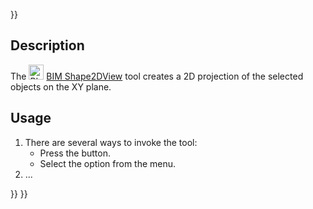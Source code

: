 <languages/>
{{UnfinishedDocu{{#translation:}}}}
<translate>

<!--T:1-->
{{Docnav
|[[BIM_TDView|TDView]]
|[[BIM_SetWPTop|SetWPTop]]
|[[BIM_Workbench|BIM]]
|IconL=BIM_TDView.svg
|IconR=BIM_SetWPTop.svg
|IconC=Workbench_BIM.svg
}}

<!--T:2-->
{{GuiCommand
|Name=BIM Shape2DView
|MenuLocation=Annotation → Shape-based view
|Workbenches=[[BIM_Workbench|BIM]]
|Shortcut=
|Version=1.0
|SeeAlso=
}}

== Description == <!--T:3-->

<!--T:4-->
The [[Image:BIM_Shape2DView.svg|24px]] [[BIM_Shape2DView|BIM Shape2DView]] tool creates a 2D projection of the selected objects on the XY plane.

==Usage== <!--T:5-->

<!--T:6-->
# There are several ways to invoke the tool:
#* Press the {{Button|[[Image:BIM_Shape2DView.svg|16px]] [[BIM_Shape2DView|Shape-based view]]}} button.
#* Select the {{MenuCommand|Annotation → [[Image:BIM_Shape2DView.svg|16px]] Shape-based view}} option from the menu.
# ...


<!--T:7-->
{{Docnav
|[[BIM_TDView|TDView]]
|[[BIM_SetWPTop|SetWPTop]]
|[[BIM_Workbench|BIM]]
|IconL=BIM_TDView.svg
|IconR=BIM_SetWPTop.svg
|IconC=Workbench_BIM.svg
}}

</translate>
{{BIM_Tools_navi{{#translation:}}}}
{{Userdocnavi{{#translation:}}}}